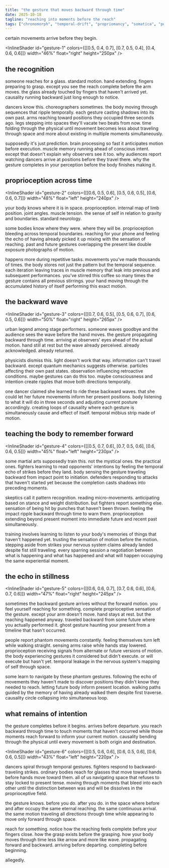 ```yaml
---
title: "the gesture that moves backward through time"
date: 2025-10-18
tagline: "reaching into moments before the reach"
tags: ["chronomorph", "temporal-drift", "propriomancy", "somatica", "polychronic", "pattern-haunt"]
---
```



certain movements arrive before they begin.

<InlineShader id="gesture-1" colors={[[0.5, 0.4, 0.7], [0.7, 0.5, 0.4], [0.4, 0.6, 0.6]]} width="46%" float="right" height="250px" />

## the recognition

someone reaches for a glass. standard motion. hand extending. fingers preparing to grasp. except you see the reach complete before the arm moves. the glass already touched by fingers that haven't arrived yet. causality running backward just long enough to notice.

dancers know this. choreographers sometimes. the body moving through sequences that ripple temporally. each gesture casting shadows into its own past. arms reaching toward positions they occupied three seconds ago. legs stepping into spaces they'll vacate two beats from now. time folding through the physical until movement becomes less about traveling through space and more about existing in multiple moments simultaneously.

supposedly it's just prediction. brain processing so fast it anticipates motion before execution. muscle memory running ahead of conscious intent. except that doesn't explain why observers see it too. why audiences report watching dancers arrive at positions before they travel there. why the gesture completes in your perception before the body finishes making it.

## proprioception across time

<InlineShader id="gesture-2" colors={[[0.6, 0.5, 0.6], [0.5, 0.6, 0.5], [0.6, 0.6, 0.7]]} width="48%" float="left" height="240px" />

your body knows where it is in space. proprioception. internal map of limb position. joint angles. muscle tension. the sense of self in relation to gravity and boundaries. standard neurology.

some bodies know where they were. where they will be. proprioception bleeding across temporal boundaries. reaching for your phone and feeling the echo of having already picked it up mixing with the sensation of reaching. past and future gestures overlapping the present like double exposure photographs of motion.

happens more during repetitive tasks. movements you've made thousands of times. the body stores not just the pattern but the temporal sequence. each iteration leaving traces in muscle memory that leak into previous and subsequent performances. you've stirred this coffee so many times the gesture contains all previous stirrings. your hand moving through the accumulated history of itself performing this exact motion.

## the backward wave

<InlineShader id="gesture-3" colors={[[0.7, 0.6, 0.5], [0.5, 0.6, 0.7], [0.6, 0.5, 0.6]]} width="50%" float="right" height="265px" />

urban legend among stage performers. someone waves goodbye and the audience sees the wave before the hand moves. the gesture propagating backward through time. arriving at observers' eyes ahead of the actual motion. hand still at rest but the wave already perceived. already acknowledged. already returned.

physicists dismiss this. light doesn't work that way. information can't travel backward. except quantum mechanics suggests otherwise. particles affecting their own past states. observation influencing retroactive conditions. maybe gestures can do this too. maybe consciousness and intention create ripples that move both directions temporally.

one dancer claimed she learned to ride these backward waves. that she could let her future movements inform her present positions. body listening to what it will do in three seconds and adjusting current posture accordingly. creating loops of causality where each gesture is simultaneously cause and effect of itself. temporal möbius strip made of motion.

## teaching the body to remember forward

<InlineShader id="gesture-4" colors={[[0.5, 0.7, 0.6], [0.7, 0.5, 0.6], [0.6, 0.6, 0.5]]} width="45%" float="left" height="230px" />

some martial arts supposedly train this. not the mystical ones. the practical ones. fighters learning to read opponents' intentions by feeling the temporal echo of strikes before they land. body sensing the gesture traveling backward from impact point to initiation. defenders responding to attacks that haven't started yet because the completion casts shadows into preceding moments.

skeptics call it pattern recognition. reading micro-movements. anticipating based on stance and weight distribution. but fighters report something else. sensation of being hit by punches that haven't been thrown. feeling the impact ripple backward through time to warn them. proprioception extending beyond present moment into immediate future and recent past simultaneously.

training involves learning to listen to your body's memories of things that haven't happened yet. trusting the sensation of motion before the motion. stepping aside from strikes your nervous system claims already landed despite fist still traveling. every sparring session a negotiation between what is happening and what has happened and what will happen occupying the same experiential moment.

## the echo in stillness

<InlineShader id="gesture-5" colors={[[0.6, 0.6, 0.7], [0.7, 0.6, 0.6], [0.6, 0.7, 0.6]]} width="47%" float="right" height="245px" />

sometimes the backward gesture arrives without the forward motion. you feel yourself reaching for something. complete proprioceptive sensation of the gesture. except your arm doesn't move. hand stays at rest. but the reaching happened anyway. traveled backward from some future where you actually performed it. ghost gesture haunting your present from a timeline that hasn't occurred.

people report phantom movements constantly. feeling themselves turn left while walking straight. sensing arms raise while hands stay lowered. proprioception receiving signals from alternate or future versions of motion. the body experiencing gestures it considered but didn't execute. or will execute but hasn't yet. temporal leakage in the nervous system's mapping of self through space.

some learn to navigate by these phantom gestures. following the echo of movements they haven't made to discover positions they didn't know they needed to reach. letting future body inform present location. walking paths guided by the memory of having already walked them despite first traverse. causality circle collapsing into simultaneous loop.

## what remains of intention

the gesture completes before it begins. arrives before departure. you reach backward through time to touch moments that haven't occurred while those moments reach forward to inform your current motion. causality bending through the physical until every movement is both origin and destination.

<InlineShader id="gesture-6" colors={[[0.5, 0.6, 0.6], [0.6, 0.5, 0.6], [0.6, 0.6, 0.5]]} width="43%" float="left" height="220px" />

dancers spiral through temporal gestures. fighters respond to backward-traveling strikes. ordinary bodies reach for glasses that move toward hands before hands move toward them. all of us navigating space that refuses to stay locked to present tense. moving through moments that bleed into each other until the distinction between was and will be dissolves in the proprioceptive field.

the gesture knows. before you do. after you do. in the space where before and after occupy the same eternal reaching. the same continuous arrival. the same motion traveling all directions through time while appearing to move only forward through space.

reach for something. notice how the reaching feels complete before your fingers close. how the grasp exists before the grasping. how your body moves through time less like arrow and more like wave. propagating forward and backward. arriving before departing. completing before beginning.

allegedly.
